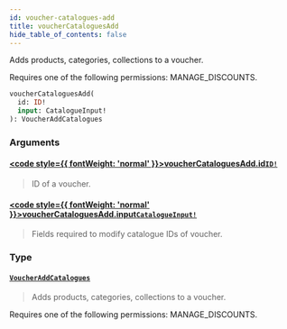 ```yaml
---
id: voucher-catalogues-add
title: voucherCataloguesAdd
hide_table_of_contents: false
---
```








Adds products, categories, collections to a voucher. 

Requires one of the following permissions: MANAGE_DISCOUNTS.

```graphql
voucherCataloguesAdd(
  id: ID!
  input: CatalogueInput!
): VoucherAddCatalogues
```


### Arguments

#### [<code style={{ fontWeight: 'normal' }}>voucherCataloguesAdd.<b>id</b></code>](#)<Bullet />[`ID!`](../../../developer/api-reference/scalars/id) <Badge class="secondary" text="non-null"/> <Badge class="secondary" text="scalar"/>
> ID of a voucher.
> 

#### [<code style={{ fontWeight: 'normal' }}>voucherCataloguesAdd.<b>input</b></code>](#)<Bullet />[`CatalogueInput!`](../../../developer/api-reference/inputs/catalogue-input) <Badge class="secondary" text="non-null"/> <Badge class="secondary" text="input"/>
> Fields required to modify catalogue IDs of voucher.
> 

### Type

#### [`VoucherAddCatalogues`](../../../developer/api-reference/objects/voucher-add-catalogues) <Badge class="secondary" text="object"/>
> Adds products, categories, collections to a voucher. 

Requires one of the following permissions: MANAGE_DISCOUNTS.
> 





